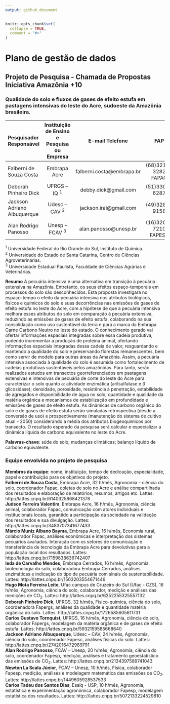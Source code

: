 ```yaml
---
output: github_document
---
```


<!-- README.md is generated from README.Rmd. Please edit that file -->

```r
knitr::opts_chunk$set(
  collapse = TRUE,
  comment = "#>"
)
```

# Plano de gestão de dados
## Projeto de Pesquisa - Chamada de Propostas Iniciativa Amazônia +10

### Qualidade do solo e fluxos de gases de efeito estufa em pastagens intensivas do leste do Acre, sudoeste da Amazônia brasileira.

Pesquisador Responsável	| Instituição de Ensino e Pesquisa ou Empresa	| E-mail Telefone	| FAP |
:-- | :--: | :--: | :---: |
Falberni de Souza Costa	| Embrapa Acre|	falberni.costa@embrapa.br	| (68)3212-3282	FAPAC |  
Deborah Pinheiro Dick	| UFRGS – IQ ^1^	| debby.dick@gmail.com	| (51)3308-6287	| FAPERGS|  
Jackson Adriano Albuquerque	| Udesc – CAV ^2^	| jackson.irai@gmail.com | 	(49)3289-9158	| FAPESC | 
Alan Rodrigo Panosso	| Unesp – FCAV ^3^	| alan.panosso@unesp.br	| (16)3209-7210	FAPESP |

^1^ Universidade Federal do Rio Grande do Sul, Instituto de Química.  
^2^ Universidade do Estado de Santa Catarina, Centro de Ciências Agroveterinárias.  
^3^ Universidade Estadual Paulista, Faculdade de Ciências Agrárias e Veterinárias.  

**Resumo** A pecuária intensiva é uma alternativa em transição à pecuária extensiva na Amazônia. Entretanto, os seus efeitos espaço-temporais em processos do solo são desconhecidos. Esta proposta investigará no espaço-tempo o efeito da pecuária intensiva nos atributos biológicos, físicos e químicos do solo e suas decorrências nas emissões de gases de efeito estufa no leste do Acre, com a hipótese de que a pecuária intensiva melhora esses atributos do solo em comparação à pecuária extensiva, reduzindo as emissões de gases de efeito estufa, colaborando na sua consolidação como uso sustentável da terra e para a marca da Embrapa Carne Carbono Neutro no leste do estado. O conhecimento gerado vai ofertar informações espaciais integradas sobre essa cadeia produtiva, podendo incrementar a produção de proteína animal, ofertando informações espaciais integradas dessa cadeia de valor, resguardando e mantendo a qualidade do solo e preservando florestas remanescentes, bem como servir de modelo para outras áreas da Amazônia. Assim, a pecuária intensiva associada à qualidade do solo é assumida como fortalecimento de cadeias produtivas sustentáveis pelos amazônidas. Para tanto, serão realizados estudos em transectos georreferenciados em pastagens extensivas e intensivas de pecuária de corte do leste do Acre para caracterizar o solo quanto a: atividade enzimática (arilsulfatase e β glicosidase); densidade, porosidade, resistência à penetração, estabilidade de agregados e disponibilidade de água no solo; quantidade e qualidade da matéria orgânica e mecanismos de estabilização em profundidade e emissões de gases de efeito estufa. As dinâmicas de carbono orgânico do solo e de gases de efeito estufa serão simuladas retrospectiva (desde a conversão de uso) e prospectivamente (manutenção do sistema de cultivo atual - 2050) considerando a média dos atributos biogeoquimicos por transecto. O resultado esperado da pesquisa será calcular e especializar a dinâmica líquida de carbono equivalente no leste do Acre.

**Palavras-chave**: súde do solo; mudanças climáticas; balanço líquido de carbono equivalente.

### Equipe envolvida no projeto de pesquisa  

**Membros da equipe**: nome, instituição, tempo de dedicação, especialidade, papel e contribuição para os objetivos do projeto.  
**Falberni de Souza Costa**, Embrapa Acre, $32$ h/mês, Agronomia – ciência do solo, coordenador Fapac, coletas de solo no Acre e análise compartilhada dos resultados e elaboração de relatórios, resumos, artigos etc. Lattes: http://lattes.cnpq.br/6140325868421378  
**Judson Ferreira Valentim**,	Embrapa Acre, $16$ h/mês, Agronomia, ciência animal, colaborador Fapac, comunicação com atores individuais e institucionais locais, garantido a participação da sociedade na validação dos resultados e sua divulgação. Lattes: http://lattes.cnpq.br/3483707341677433  
**Márcio Muniz Albano Bayma**, Embrapa Acre, $16$ h/mês, Economia rural, colaborador Fapac, análises econômicas e interpretação dos sistemas pecuários avaliados. Interação com os setores de comunicação e transferência de tecnologia da Embrapa Acre para devolutivas para a população local dos resultados. Lattes: http://lattes.cnpq.br/7159838636742407  
**Ieda de Carvalho Mendes**,	Embrapa Cerrados, $16$ h/mês, Agronomia, biotecnologia do solo, colaboradora Embrapa Cerrados, análises enzimáticas e indicação do tipo de pecuária com sinais de sustentabilidade. Lattes: http://lattes.cnpq.br/1503203554671446  
**Hugo Mota Ferreira Leite**, Ufac campus de Cruzeiro do Sul (Ufac - CZS), $16$ h/mês, Agronomia, ciência do solo, colaborador, medição e análises das medições de CO~2~. Lattes: http://lattes.cnpq.br/6252255325557132  
**Deborah Pinheiro Dick**, UFRGS, $32$ h/mês, Físico-química, ciência do solo, coordenadora Fapergs, análises da qualidade e quantidade matéria orgânica do solo. Lattes: http://lattes.cnpq.br/1726585605611731  
**Carlos Gustavo Tornquist**, 	UFRGS, $16$ h/mês, Agronomia, ciência do solo, colaborador Fapergs, modelagem da matéria orgânica e de gases de efeito estufa. Lattes: http://lattes.cnpq.br/5932159585668640  
**Jackson Adriano Albuquerque**, Udesc – CAV, $24$ h/mês, Agronomia, ciência do solo, coordenador Fapesc, análises físicas do solo. Lattes: http://lattes.cnpq.br/2742016472989791  
**Alan Rodrigo Panosso**, FCAV – Unesp, $20$ h/mês, Agronomia, ciência do solo, coordenador Fapesp, medição, análises e tratamento geoestatístico das emissões de CO~2~. Lattes: http://lattes.cnpq.br/2134397589741043  
**Newton La Scala Júnior**, FCAV – Unesp, $10$ h/mês, Física, colaborador Fapesp, medição, análises e modelagem matemática das emissões de CO~2~. Lattes: http://lattes.cnpq.br/1449605928537533  
**Carlos Tadeu dos Santos Dias**, Esalq - USP, $10$ h/mês, Agronomia, estatística e experimentação agronômica, colaborador Fapesp, modelagem estatística dos resultados. Lattes: http://lattes.cnpq.br/5072133224529810  

